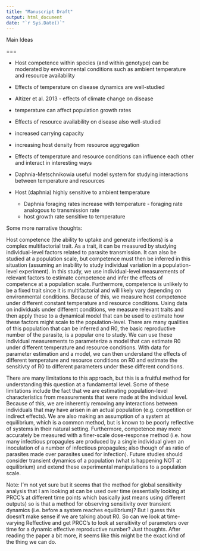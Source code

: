 ```yaml
---
title: "Manuscript Draft"
output: html_document
date: "`r Sys.Date()`"
---
```



Main Ideas

===

* Host competence within species (and within genotype) can be moderated by environmental conditions such as ambient temperature and resource availability

* Effects of temperature on disease dynamics are well-studied
 + Altizer et al. 2013 - effects of climate change on disease
 + temperature can affect population growth rates
 
* Effects of resource availability on disease also well-studied
 + increased carrying capacity
 + increasing host density from resource aggregation
 
* Effects of temperature and resource conditions can influence each other and interact in interesting ways

* Daphnia-Metschnikowia useful model system for studying interactions between temperature and resources
 + Host (daphnia) highly sensitive to ambient temperature
    - Daphnia foraging rates increase with temperature - foraging rate analogous to transmission rate
    - host growth rate sensitive to temperature
    
    
Some more narrative thoughts:

Host competence (the ability to uptake and generate infections) is a complex multifactorial trait. As a trait, it can be measured by studying individual-level factors related to parasite transmission. It can also be studied at a population scale, but competence must then be inferred in this situation (assuming an inability to study individual variation in a population-level experiment). In this study, we use individual-level measurements of relevant factors to estimate competence and infer the effects of competence at a population scale. Furthermore, competence is unlikely to be a fixed trait since it is multifactorial and will likely vary depending on environmental conditions. Because of this, we measure host competence under different constant temperature and resource conditions. Using data on individuals under different conditions, we measure relevant traits and then apply these to a dynamical model that can be used to estimate how these factors might scale to the population-level. There are many qualities of this population that can be inferred and R0, the basic reproductive number of the parasite, is a popular one to study. We can use these individual measurements to parameterize a model that can estimate R0 under different temperature and resource conditions. With data for parameter estimation and a model, we can then understand the effects of different temperature and resource conditions on R0 and estimate the sensitivty of R0 to different parameters under these different conditions.

There are many limitations to this approach, but this is a fruitful method for understanding this question at a fundamental level. Some of these limitations include the fact that we are estimating population-level characteristics from measurements that were made at the individual level. Because of this, we are inherently removing any interactions between individuals that may have arisen in an actual population (e.g. competition or indirect effects). We are also making an assumption of a system at equilibrium, which is a common method, but is known to be poorly reflective of systems in their natural setting. Furthermore, competence may more accurately be measured with a finer-scale dose-response method (i.e. how many infectious propagules are produced by a single individual given an inoculation of a number of infectious propagules; also though of as ratio of parasites made over parasites used for infection). Future studies should consider transient dynamics of a population (what is happening NOT at equilibrium) and extend these experimental manipulations to a population scale. 


Note: I'm not yet sure but it seems that the method for global sensitivity analysis that I am looking at can be used over time (essentially looking at PRCC's at different time points which basically just means using different outputs) so is that a method for observing sensitivity over transient dynamics (i.e. before a system reaches equilibrium)? But I guess this doesn't make sense if we are talking about R0. So can we look at time-varying Reffective and get PRCC's to look at sensitivity of parameters over time for a dynamic effective reproductive number? Just thoughts. After reading the paper a bit more, it seems like this might be the exact kind of the thing we can do.